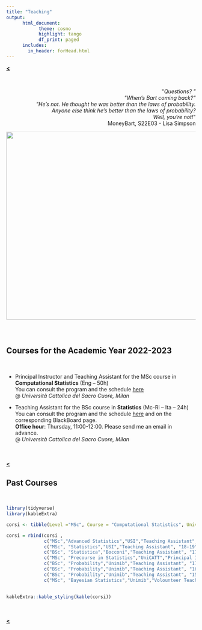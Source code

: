 ```yaml
---
title: "Teaching"
output: 
      html_document:
            theme: cosmo
            highlight: tango
            df_print: paged
      includes:
        in_header: forHead.html
---
```


[**<**](/index)

<br>


<div style="text-align: right"> <p>&quot;<em>Questions? &quot; <br>&quot;When's Bart coming back?&quot;<br> &quot;He's not. He thought he was better than the laws of probability. <br>Anyone else think he's better than the laws of probability? <br>Well, you're not!</em>&quot; <br>MoneyBart, S22E03 - Lisa Simpson</p>
<img src="images/smvs.jpg?raw=true" width="600" height="500"/>
</div>

<br>

# {.tabset .tabset-fade}


## Courses for the Academic Year 2022-2023

<br>

* Principal Instructor and Teaching Assistant for the MSc course in **Computational Statistics** (Eng -- 50h)  
You can consult the program and the schedule [here](https://docenti.unicatt.it/ppd2/en/docenti/59969/francesco-denti/didattica)  
@ *Università Cattolica del Sacro Cuore, Milan*  

* Teaching Assistant for the BSc course in **Statistics** (Mc-Ri -- Ita -- 24h)  
You can consult the program and the schedule [here](https://docenti.unicatt.it/ppd2/it/docenti/17169/silvia-angela-osmetti/didattica) and on the corresponding BlackBoard page.  
**Office hour**: Thursday, 11:00-12:00. Please send me an email in advance.  
@ *Università Cattolica del Sacro Cuore, Milan*  

   
<br>     
[**<**](/index)
 

## Past Courses

<br>

```r
library(tidyverse)
library(kableExtra)
```

```r
corsi <- tibble(Level ="MSc", Course = "Computational Statistics", University = "UniCATT", Role = "Lab Instructor",AA = "21-22", Hours = "20", Language = "Eng")

corsi = rbind(corsi ,
              c("MSc","Advanced Statistics","USI","Teaching Assistant", "19-20", "15", "Eng"),
              c("MSc", "Statistics","USI","Teaching Assistant", "18-19", "15", "Eng"),
              c("BSc", "Statistica","Bocconi","Teaching Assistant", "17-18", "24", "Ita"),
              c("MSc", "Precourse in Statistics","UniCATT","Principal Instructor", "17-18", "15", "Eng"),
              c("BSc", "Probability","Unimib","Teaching Assistant", "17-18", "34", "Ita"),
              c("BSc", "Probability","Unimib","Teaching Assistant", "16-17", "34", "Ita"),
              c("BSc", "Probability","Unimib","Teaching Assistant", "15-16", "34", "Ita"),
              c("MSc", "Bayesian Statistics","Unimib","Volounteer Teaching Assistant", "16-17", "8", "Ita"))
             

kableExtra::kable_styling(kable(corsi))
```

<!--
1. [Apr 19 – Jul 20] Lab instructor (20h), MSc course in **Computational Statistics** (Eng)  
@ *Università Cattolica del Sacro Cuore, Milan*  

1. [Sep 19 – Jan 20] Teaching Assistant, MSc course in **Advanced Statistics** (Eng)  
@ *USI - Universtà della Svizzera italiana*  

1. [Sep 18 – Jan 19] Teaching Assistant, MSc course in **Statistics** (Eng)  
@ *USI - Universtà della Svizzera italiana, Lugano*  

1. [Sep 17 – Jun 18] Teaching Assistant, BSc course in **Statistics** (Eng)  
@ *Bocconi University, Milan*  

1. [Sep 17] Principal Instructor, MSc precourse in **Statistics** (15h, Eng)  
@ *Università Cattolica del Sacro Cuore, Milan*  

1. [Nov 15 – Jan 21] Teaching Assistant and Academic Tutor, BSc course in **Probability** (Ita)  
@ *University of Milano-Bicocca*, Author of the course notes  

1. [Oct 16 – Dec 17] Volunteer Academic Tutor, MSc course in **Bayesian Statistics** (Ita)  
@  *University of Milano-Bicocca*
-->


   
<br>     
[**<**](/index)
 